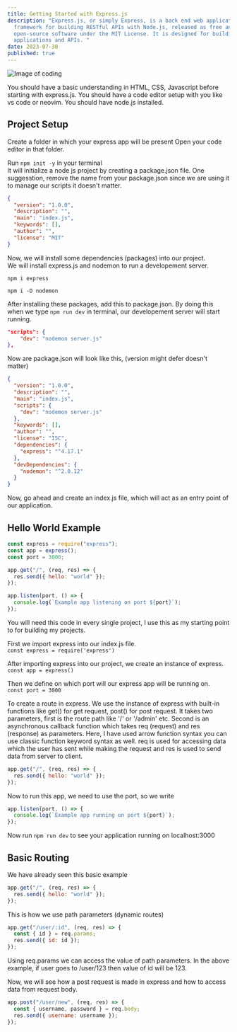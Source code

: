 ```yaml
---
title: Getting Started with Express.js
description: "Express.js, or simply Express, is a back end web application
  framework for building RESTful APIs with Node.js, released as free and
  open-source software under the MIT License. It is designed for building web
  applications and APIs. "
date: 2023-07-30
published: true
---
```


<Image
  src="/static/coding.jpg"
  alt="Image of coding"
  className="h-auto w-full rounded-md"
  width={640}
  height={360}
/>

You should have a basic understanding in HTML, CSS, Javascript before starting with express.js. You should have a code editor setup with you like vs code or neovim. You should have node.js installed.

## Project Setup

Create a folder in which your express app will be present
Open your code editor in that folder.

Run `npm init -y` in your terminal  
It will initialize a node js project by creating a package.json file. One suggesstion, remove the name from your package.json since we are using it to manage our scripts it doesn't matter.

```json
{
  "version": "1.0.0",
  "description": "",
  "main": "index.js",
  "keywords": [],
  "author": "",
  "license": "MIT"
}
```

Now, we will install some dependencies (packages) into our project.  
We will install express.js and nodemon to run a developement server.

```
npm i express
```

```
npm i -D nodemon
```

After installing these packages, add this to package.json. By doing this when we type `npm run dev` in terminal, our developement server will start running.

```json
"scripts": {
    "dev": "nodemon server.js"
},
```

Now are package.json will look like this, (version might defer doesn't matter)

```json
{
  "version": "1.0.0",
  "description": "",
  "main": "index.js",
  "scripts": {
    "dev": "nodemon server.js"
  },
  "keywords": [],
  "author": "",
  "license": "ISC",
  "dependencies": {
    "express": "^4.17.1"
  },
  "devDependencies": {
    "nodemon": "^2.0.12"
  }
}
```

Now, go ahead and create an index.js file, which will act as an entry point of our application.

## Hello World Example

```js
const express = require("express");
const app = express();
const port = 3000;

app.get("/", (req, res) => {
  res.send({ hello: "world" });
});

app.listen(port, () => {
  console.log(`Example app listening on port ${port}`);
});
```

You will need this code in every single project, I use this as my starting point to for building my projects.

First we import express into our index.js file.  
`const express = require('express')`

After importing express into our project, we create an instance of express.  
`const app = express()`

Then we define on which port will our express app will be running on.  
`const port = 3000`

To create a route in express. We use the instance of express with built-in functions like get() for get request, post() for post request.
It takes two parameters, first is the route path like '/' or '/admin' etc. Second is an asynchronous callback function which takes req (request) and res (response) as parameters. Here, I have used arrow function syntax you can use classic function keyword syntax as well. req is used for accessing data which the user has sent while making the request and res is used to send data from server to client.

```js
app.get("/", (req, res) => {
  res.send({ hello: "world" });
});
```

Now to run this app, we need to use the port, so we write

```js
app.listen(port, () => {
  console.log(`Example app running on port ${port}`);
});
```

Now run `npm run dev` to see your application running on localhost:3000

## Basic Routing

We have already seen this basic example

```js
app.get("/", (req, res) => {
  res.send({ hello: "world" });
});
```

This is how we use path parameters (dynamic routes)

```js
app.get("/user/:id", (req, res) => {
  const { id } = req.params;
  res.send({ id: id });
});
```

Using req.params we can access the value of path parameters.
In the above example, if user goes to /user/123 then value of id will be 123.

Now, we will see how a post request is made in express and how to access data from request body.

```js
app.post("/user/new", (req, res) => {
  const { username, password } = req.body;
  res.send({ username: username });
});
```
